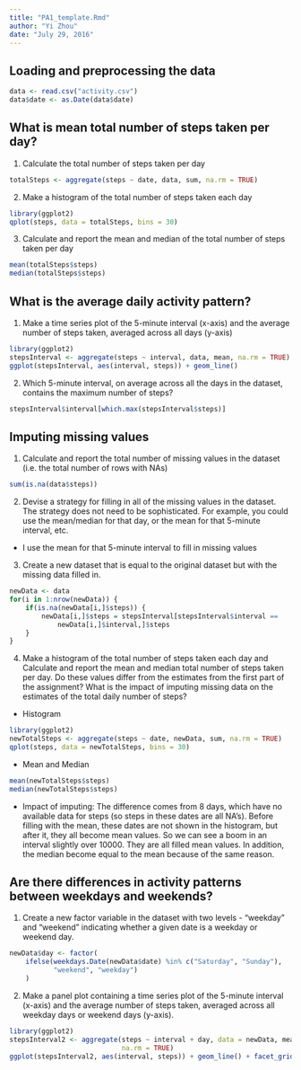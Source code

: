 ---
title: "PA1_template.Rmd"
author: "Yi Zhou"
date: "July 29, 2016"
---

## Loading and preprocessing the data

```{r loadData}
data <- read.csv("activity.csv")
data$date <- as.Date(data$date)
```

## What is mean total number of steps taken per day?

1. Calculate the total number of steps taken per day

```{r calTotalSteps}
totalSteps <- aggregate(steps ~ date, data, sum, na.rm = TRUE)
```

2. Make a histogram of the total number of steps taken each day

```{r hist1}
library(ggplot2)
qplot(steps, data = totalSteps, bins = 30)
```

3. Calculate and report the mean and median of the total number of steps taken per day

```{r meanAndMedian1}
mean(totalSteps$steps)
median(totalSteps$steps)
```

## What is the average daily activity pattern?

1. Make a time series plot of the 5-minute interval (x-axis) and the average number of steps taken, averaged across all days (y-axis)

```{r dailyPattern}
library(ggplot2)
stepsInterval <- aggregate(steps ~ interval, data, mean, na.rm = TRUE)
ggplot(stepsInterval, aes(interval, steps)) + geom_line()
```

2. Which 5-minute interval, on average across all the days in the dataset, contains the maximum number of steps?

```{r findMaxSteps}
stepsInterval$interval[which.max(stepsInterval$steps)]
```


## Imputing missing values

1. Calculate and report the total number of missing values in the dataset (i.e. the total number of rows with NAs)

```{r numOfNAs}
sum(is.na(data$steps))
```

2. Devise a strategy for filling in all of the missing values in the dataset. The strategy does not need to be sophisticated. For example, you could use the mean/median for that day, or the mean for that 5-minute interval, etc.

* I use the mean for that 5-minute interval to fill in missing values

3. Create a new dataset that is equal to the original dataset but with the missing data filled in.

```{r fillNAs,cache=TRUE}
newData <- data
for(i in 1:nrow(newData)) {
    if(is.na(newData[i,]$steps)) {
        newData[i,]$steps = stepsInterval[stepsInterval$interval == 
            newData[i,]$interval,]$steps
    }
}
```

4. Make a histogram of the total number of steps taken each day and Calculate and report the mean and median total number of steps taken per day. Do these values differ from the estimates from the first part of the assignment? What is the impact of imputing missing data on the estimates of the total daily number of steps?

* Histogram

```{r hist2}
library(ggplot2)
newTotalSteps <- aggregate(steps ~ date, newData, sum, na.rm = TRUE)
qplot(steps, data = newTotalSteps, bins = 30)
```

* Mean and Median

```{r meanAndMedian2}
mean(newTotalSteps$steps)
median(newTotalSteps$steps)
```

* Impact of imputing: The difference comes from 8 days, which have no available data for steps (so steps in these dates are all NA's). Before filling with the mean, these dates are not shown in the histogram, but after it, they all become mean values. So we can see a boom in an interval slightly over 10000. They are all filled mean values. In addition, the median become equal to the mean because of the same reason.

## Are there differences in activity patterns between weekdays and weekends?

1. Create a new factor variable in the dataset with two levels - “weekday” and “weekend” indicating whether a given date is a weekday or weekend day.

```{r weekdays}
newData$day <- factor(
    ifelse(weekdays.Date(newData$date) %in% c("Saturday", "Sunday"),
           "weekend", "weekday")
    )
```

2. Make a panel plot containing a time series plot of the 5-minute interval (x-axis) and the average number of steps taken, averaged across all weekday days or weekend days (y-axis).

```{r cmpWeekdayAndWeekends}
library(ggplot2)
stepsInterval2 <- aggregate(steps ~ interval + day, data = newData, mean,
                            na.rm = TRUE)
ggplot(stepsInterval2, aes(interval, steps)) + geom_line() + facet_grid(day ~ .)
```